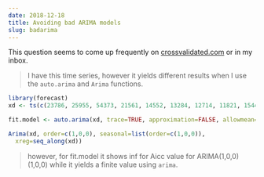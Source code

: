 ```yaml
---
date: 2018-12-18
title: Avoiding bad ARIMA models
slug: badarima
---
```


This question seems to come up frequently on [crossvalidated.com](http://crossvalidated.com) or in my inbox.

> I have this time series, however it yields different results when I use the `auto.arima` and `Arima` functions.

```r
library(forecast)
xd <- ts(c(23786, 25955, 54373, 21561, 14552, 13284, 12714, 11821, 15445, 21307, 17228, 20007, 23065, 32811, 43147, 15127, 13497, 12224, 11412, 11888, 14210,18978, 15782, 17216, 16417, 22861, 42616, 17057,  9741, 10503,  7170, 10686,  9762, 15773, 15280, 13212, 14784, 26104, 29947), frequency = 12, start=c(2014,1), end=c(2017,3))

fit.model <- auto.arima(xd, trace=TRUE, approximation=FALSE, allowmean=FALSE, allowdrift = FALSE, max.p=1, max.q=0, max.P=1, max.Q=0, xreg=seq_along(xd))

Arima(xd, order=c(1,0,0), seasonal=list(order=c(1,0,0)),
  xreg=seq_along(xd))
```

> however, for fit.model it shows inf for Aicc value for ARIMA(1,0,0)(1,0,0) while it yields a finite value using `arima`.

